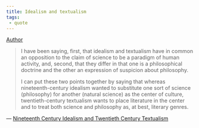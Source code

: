 ```yaml
---
title: Idealism and textualism
tags:
 - quote 
---
```


[Author](/docs/phil/people/Richard Rorty.html)
 
> I have been saying, first, that idealism and textualism have in common an opposition to the claim of science to be a paradigm of human activity, and, second, that they differ in that one is a philosophical doctrine and the other an expression of suspicion about philosophy.  
>
> I can put these two points together by saying that whereas nineteenth-century idealism wanted to substitute one sort of science (philosophy) for another (natural science) as the center of culture, twentieth-century textualism wants to place literature in the center and to treat both science and philosophy as, at best, literary genres.

— [Nineteenth Century Idealism and Twentieth Century Textualism](/docs/phil/works/Nineteenth Century Idealism and Twentieth Century Textualism.html)